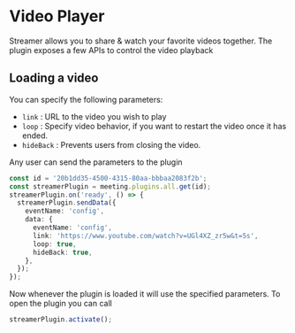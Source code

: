 # Video Player

Streamer allows you to share & watch your favorite videos together. The plugin exposes a few APIs to control the video playback

## Loading a video

You can specify the following parameters:

- `link` : URL to the video you wish to play
- `loop` : Specify video behavior, if you want to restart the video once it has ended.
- `hideBack` : Prevents users from closing the video.

Any user can send the parameters to the plugin

```ts
const id = '20b1dd35-4500-4315-80aa-bbbaa2083f2b';
const streamerPlugin = meeting.plugins.all.get(id);
streamerPlugin.on('ready', () => {
  streamerPlugin.sendData({
    eventName: 'config',
    data: {
      eventName: 'config',
      link: 'https://www.youtube.com/watch?v=UGl4XZ_zr5w&t=5s',
      loop: true,
      hideBack: true,
    },
  });
});
```

Now whenever the plugin is loaded it will use the specified parameters.
To open the plugin you can call

```ts
streamerPlugin.activate();
```
